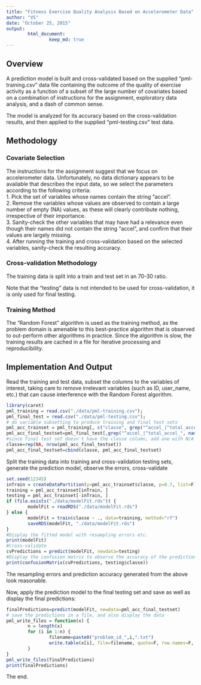 ```yaml
---
title: "Fitness Exercise Quality Analysis Based on Accelerometer Data"
author: "VS"
date: "October 25, 2015"
output: 
        html_document:
                keep_md: true
---
```


## Overview

A prediction model is built and cross-validated based on the supplied "pml-training.csv" data file containing the outcome of the quality of exercise activity as a function of a subset of the large number of covariates based on a combination of instructions for the assignment, exploratory data analysis, and a dash of common sense.
  
The model is analyzed for its accuracy based on the cross-validation results, and then applied to the supplied "pml-testing.csv" test data.

## Methodology

### Covariate Selection

The instructions for the assignment suggest that we focus on accelerometer data.  Unfortunately, no data dictionary appears to be available that describes the input data, so we select the parameters according to the following criteria:  
1. Pick the set of variables whose names contain the string "accel".  
2. Remove the variables whose values are observed to contain a large number of empty (NA) values, as these will clearly contribute nothing, irrespective of their importance.  
3. Sanity-check the other variables that may have had a relevance even though their names did not contain the string "accel", and confirm that their values are largely missing.  
4. After running the training and cross-validation based on the selected variables, sanity-check the resulting accuracy.  

### Cross-validation Methodology

The training data is split into a train and test set in an 70-30 ratio.  

Note that the "testing" data is not intended to be used for cross-validation, it is only used for final testing.

### Training Method

The "Random Forest" algorithm is used as the training method, as the problem domain is amenable to this best-practice algorithm that is observed to out-perform other algorithms in practice.  Since the algorithm is slow, the training results are cached in a file for iterative processing and reproducibility.

## Implementation And Output

Read the training and test data, subset the columns to the variables of interest, taking care to remove irrelevant variables (such as ID, user_name, etc.) that can cause interference with the Random Forest algorithm.
```r
library(caret)
pml_training = read.csv("./data/pml-training.csv");
pml_final_test = read.csv("./data/pml-testing.csv");
# do variable subsetting to produce training and final test sets
pml_acc_trainset = pml_training[, c("classe", grep("^accel_|^total_accel", names(pml_training),value=T))]
pml_acc_final_testset=pml_final_test[,grep("^accel_|^total_accel_", names(pml_training),value=T)]
#since final test set doesn't have the classe column, add one with N/A values
classe=rep(NA, nrow(pml_acc_final_testset))
pml_acc_final_testset=cbind(classe, pml_acc_final_testset)

```

Split the training data into training and cross-validation testing sets, generate the prediction model, observe the errors, cross-validate
```r
set.seed(12345)
inTrain = createDataPartition(y=pml_acc_trainset$classe, p=0.7, list=F)
training = pml_acc_trainset[inTrain, ]
testing = pml_acc_trainset[-inTrain, ]
if (file.exists("./data/modelFit.rds")) {
        modelFit = readRDS("./data/modelFit.rds")
} else {
        modelFit = train(classe ~ ., data=training, method="rf")
        saveRDS(modelFit, "./data/modelFit.rds")
}
#Display the fitted model with resampling errors etc.
print(modelFit)
#Cross-validate
cvPredictions = predict(modelFit, newdata=testing)
#Display the confusion matrix to observe the accuracy of the prediction accuracy
print(confusionMatrix(cvPredictions, testing$classe))
```

The resampling errors and prediction accuracy generated from the above look reasonable.  

Now, apply the prediction model to the final testing set and save as well as display the final predictions:
```r
finalPredictions=predict(modelFit, newdata=pml_acc_final_testset)
# save the predictions in a file, and also display the data
pml_write_files = function(x) {
        n = length(x)
        for (i in 1:n) {
                filename=paste0("problem_id_",i,".txt")
                write.table(x[i], file=filename, quote=F, row.names=F, col.names=F)
        }
}
pml_write_files(finalPredictions)
print(finalPredictions)
```

The end.
